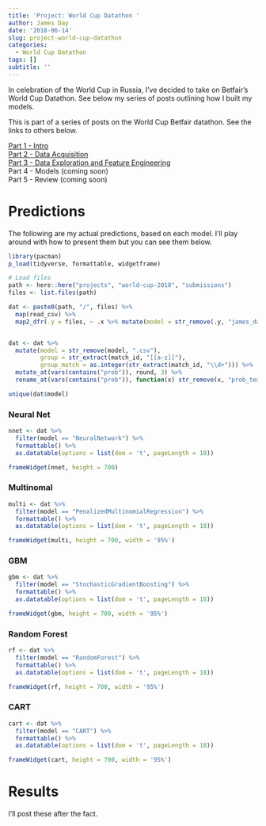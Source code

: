 ```yaml
---
title: 'Project: World Cup Datathon '
author: James Day
date: '2018-06-14'
slug: project-world-cup-datathon
categories:
  - World Cup Datathon
tags: []
subtitle: ''
---
```


In celebration of the World Cup in Russia, I've decided to take on Betfair's World Cup Datathon. See below my series of posts outlining how I built my models.


This is part of a series of posts on the World Cup Betfair datathon. See the links to others below.   
   
[Part 1 - Intro](https://plussixoneblog.com/post/football-world-cup-datathon-part-1)    
[Part 2 - Data Acquisition](https://plussixoneblog.com/post/football-world-cup-datathon-part-2)   
[Part 3 - Data Exploration and Feature Engineering](https://plussixoneblog.com/post/football-world-cup-datathon-part-3)    
Part 4 - Models (coming soon)   
Part 5 - Review (coming soon)   


# Predictions
The following are my actual predictions, based on each model. I'll play around with how to present them but you can see them below. 

```r
library(pacman)
p_load(tidyverse, formattable, widgetframe)

# Load files
path <- here::here("projects", "world-cup-2018", "submissions")
files <- list.files(path)

dat <- paste0(path, "/", files) %>%
  map(read_csv) %>%
  map2_dfr(.y = files, ~ .x %>% mutate(model = str_remove(.y, "james_day_")))


dat <- dat %>%
  mutate(model = str_remove(model, ".csv"),
         group = str_extract(match_id, "[[a-z]]"),
         group_match = as.integer(str_extract(match_id, "\\d+"))) %>%
  mutate_at(vars(contains("prob")), round, 3) %>%
  rename_at(vars(contains("prob")), function(x) str_remove(x, "prob_team_1_"))

unique(dat$model) 
```

### Neural Net
```r
nnet <- dat %>% 
  filter(model == "NeuralNetwork") %>%
  formattable() %>%
  as.datatable(options = list(dom = 't', pageLength = 18))

frameWidget(nnet, height = 700)
```


### Multinomal
```r
multi <- dat %>% 
  filter(model == "PenalizedMultinomialRegression") %>%
  formattable() %>%
  as.datatable(options = list(dom = 't', pageLength = 18))

frameWidget(multi, height = 700, width = '95%')
```

### GBM
```r
gbm <- dat %>% 
  filter(model == "StochasticGradientBoosting") %>%
  formattable() %>%
  as.datatable(options = list(dom = 't', pageLength = 18))

frameWidget(gbm, height = 700, width = '95%')
```

### Random Forest
```r
rf <- dat %>% 
  filter(model == "RandomForest") %>%
  formattable() %>%
  as.datatable(options = list(dom = 't', pageLength = 18))

frameWidget(rf, height = 700, width = '95%')
```

### CART
```r
cart <- dat %>% 
  filter(model == "CART") %>%
  formattable() %>%
  as.datatable(options = list(dom = 't', pageLength = 18))

frameWidget(cart, height = 700, width = '95%')
```

# Results
I'll post these after the fact.